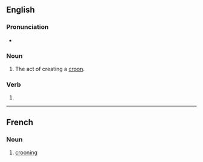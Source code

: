 ==English==

===Pronunciation===
* {{IPA|/ˈkɹuːnɪŋ/|lang=en}}

===Noun===
{{en-noun}}

# The act of creating a [[croon]].

===Verb===
{{head|en|present participle}}

# {{present participle of|croon|lang=en|nocat=1}}

----

==French==

===Noun===
{{fr-noun|m}}

# [[#English|crooning]]